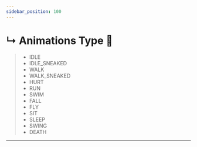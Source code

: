 ```yaml
---
sidebar_position: 100
---
```


# ↳ Animations Type 🎫

> - IDLE
> - IDLE_SNEAKED
> - WALK
> - WALK_SNEAKED
> - HURT
> - RUN
> - SWIM
> - FALL
> - FLY
> - SIT
> - SLEEP
> - SWING
> - DEATH

---
